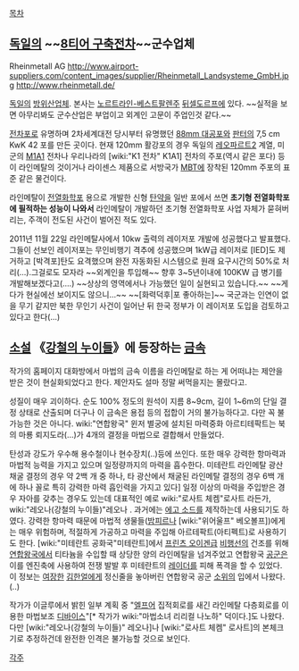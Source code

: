 [[목차]]
== [[독일]]의 ~~[[월드 오브 탱크/독일 테크 트리/구축전차#s-4.5|8티어 구축전차]]~~군수업체 ==
Rheinmetall AG
http://www.airport-suppliers.com/content_images/supplier/Rheinmetall_Landsysteme_GmbH.jpg
http://www.rheinmetall.de/

[[독일]]의 [[방위산업체]]. 본사는 [[노르트라인-베스트팔렌]]주 [[뒤셀도르프]]에 있다. 
~~실적을 보면 아무리봐도 군수산업은 부업이고 외계인 고문이 주업인것 같다.~~

[[전차]]포로 유명하며 2차세계대전 당시부터 유명했던 [[88mm 대공포]]와 [[판터]]의 7,5 cm KwK 42 포를 만든 곳이다. 현재 120mm 활강포의 경우 독일의 [[레오파르트2]] 계열, 미군의 [[M1A1]] 전차나 우리나라의 [wiki:"K1 전차" K1A1] 전차의 주포(역시 같은 포다) 등이 라인메탈의 것이거나 라이센스 제품으로 서방국가 [[MBT]]에 장착된 120mm 주포의 표준 같은 물건이다.

라인메탈이 [[전열화학포]] 용으로 개발한 신형 [[탄약]]을 일반 포에서 쓰면 '''초기형 전열화학포에 필적하는 성능이 나와서''' 라인메탈이 개발하던 초기형 전열화학포 사업 자체가 묻혀버리는, 주객이 전도된 사건이 벌어진 적도 있다.

2011년 11월 22일 라인메탈사에서 10kw 출력의 레이저포 개발에 성공했다고 발표했다. 그들이 선보인 레이저포는 무인비행기 격추에 성공했으며 1kW급 레이저로 [IED]도 제거하고 [박격포]탄도 요격했으며 완전 자동화된 시스템으로 원래 요구시간의 50%로 처리(...).그걸로도 모자라 ~~외계인을 투입해~~ 향후 3~5년이내에 100KW 급 병기를 개발해보겠다고(....) ~~상상의 영역에서나 가능했던 일이 실현되고 있습니다.~~ ~~게다가 현실에선 보이지도 않으니...~~ ~~[화력덕후|포 좋아하는]~~ 국군과는 인연이 없을 무기 같지만 북한 무인기 사건이 일어난 뒤 한국 정부가 이 레이저포 도입을 검토하고 있다고 한다(...)

== [[소설]] 《[[강철의 누이들]]》에 등장하는 [[금속]] ==
작가의 홈페이지 대화방에서 마법의 금속 이름을 라인메탈로 하는 게 어떠냐는 제안을 받은 것이 현실화되었다고 한다. 제안자도 설마 정말 써먹을지는 몰랐다고.

성질이 매우 괴이하다. 순도 100% 정도의 원석이 지름 8~9cm, 길이 1~6m의 단일 결정 상태로 산출되며 더구나 이 금속은 용접 등의 접합이 거의 불가능하다고. 다만 꼭 불가능한 것은 아니다. wiki:"연합왕국" 윈저 별궁에 설치된 마력중화 아르티테팍트는 북의 마룡 뢰지도라(...)가 4개의 결정을 마법으로 결합해서 만들었다.

탄성과 강도가 우수해 용수철이나 현수장치(..)등에 쓰인다. 또한 매우 강력한 항마력과 마법적 능력을 가지고 있으며 일정량까지의 마력을 흡수한다. 미테란트 라인메탈 광산 채굴 결정의 경우 약 2백 개 중 하나, 타 광산에서 채굴된 라인메탈 결정의 경우 6백 개에 하나 꼴로 특히 강력한 마력 흡인력을 가지고 있다] 일정 이상의 마력을 주입받은 경우 자아를 갖추는 경우도 있는데 대표적인 예로 wiki:"로사트 체켐"로사트 라든가, wiki:"레오나(강철의 누이들)"레오나 . 과거에는 [[에고 소드]]를 제작하는데 사용되기도 하였다.
강력한 항마력 때문에 마법적 생물들([[밤피르]]나 [wiki:"위어울프" 베오볼프])에게는 매우 위험하며, 적절하게 가공하고 마력을 주입해 아르테팍트(아티펙트)로 사용하기도 한다.
[wiki:"미테란트 공화국"미테란트]에서 [[프린츠 오이겐]]급 [[비행선]]의 건조를 위해 [[연합왕국]]에서 티타늄을 수입할 때 상당한 양의 라인메탈을 넘겨주었고 연합왕국 [[공군]]은 이를 엔진축에 사용하여 전쟁 발발 후 미테란트의 [[레이더]]를 피해 폭격을 할 수 있었다. 이 정보는 [[여장]]한 [[김한얼]]에게 정신줄을 놓아버린 연합왕국 공군 [[소위]]의 입에서 나왔다.(..)

작가가 이글루에서 밝힌 일부 계획 중 "[[엘프어]] 집적회로를 새긴 라인메탈 다층회로를 이용한 마법보조 [[디바이스]]"[* 작가가 wiki:"마법소녀 리리컬 나노하" 덕이다.]도 나왔다. 다만 [wiki:"레오나(강철의 누이들)" 레오나]나 [wiki:"로사트 체켐" 로사트]의 본체크기로 추정하건데 완전한 인격은 불가능할 것으로 보인다. 

[[각주]]
